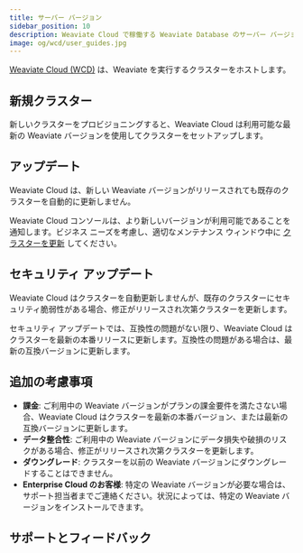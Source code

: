 ```yaml
---
title: サーバー バージョン
sidebar_position: 10
description: Weaviate Cloud で稼働する Weaviate Database のサーバー バージョンに関する情報。
image: og/wcd/user_guides.jpg
---
```


[Weaviate Cloud (WCD)](https://console.weaviate.cloud/) は、Weaviate を実行するクラスターをホストします。

## 新規クラスター

新しいクラスターをプロビジョニングすると、Weaviate Cloud は利用可能な最新の Weaviate バージョンを使用してクラスターをセットアップします。

## アップデート

Weaviate Cloud は、新しい Weaviate バージョンがリリースされても既存のクラスターを自動的に更新しません。

Weaviate Cloud コンソールは、より新しいバージョンが利用可能であることを通知します。ビジネス ニーズを考慮し、適切なメンテナンス ウィンドウ中に [クラスターを更新](/cloud/platform/version) してください。

<!-- TODO[g-despot]: Add update notification example -->


<Downtime125Note />

## セキュリティ アップデート

Weaviate Cloud はクラスターを自動更新しませんが、既存のクラスターにセキュリティ脆弱性がある場合、修正がリリースされ次第クラスターを更新します。

セキュリティ アップデートでは、互換性の問題がない限り、Weaviate Cloud はクラスターを最新の本番リリースに更新します。互換性の問題がある場合は、最新の互換バージョンに更新します。

## 追加の考慮事項

- **課金**: ご利用中の Weaviate バージョンがプランの課金要件を満たさない場合、Weaviate Cloud はクラスターを最新の本番バージョン、または最新の互換バージョンに更新します。  
- **データ整合性**: ご利用中の Weaviate バージョンにデータ損失や破損のリスクがある場合、修正がリリースされ次第クラスターを更新します。  
- **ダウングレード**: クラスターを以前の Weaviate バージョンにダウングレードすることはできません。  
- **Enterprise Cloud のお客様**: 特定の Weaviate バージョンが必要な場合は、サポート担当者までご連絡ください。状況によっては、特定の Weaviate バージョンをインストールできます。

## サポートとフィードバック


<SupportAndTrouble />


